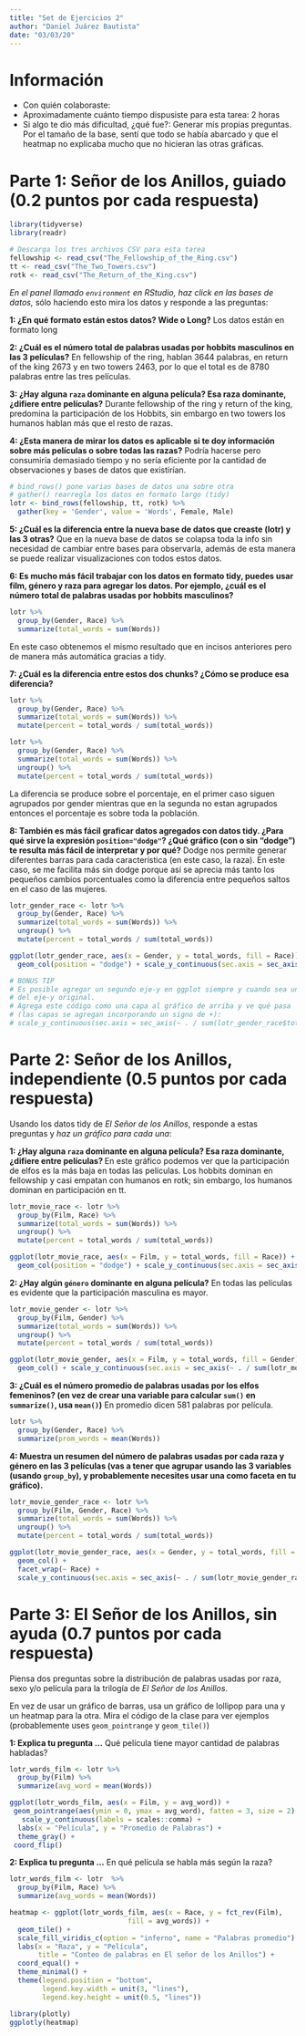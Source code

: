 ---
title: "Set de Ejercicios 2"
author: "Daniel Juárez Bautista"
date: "03/03/20"
---

# Información

- Con quién colaboraste: 
- Aproximadamente cuánto tiempo dispusiste para esta tarea: 2 horas
- Si algo te dio más dificultad, ¿qué fue?: Generar mis propias preguntas. Por el tamaño de la base, sentí que todo se había abarcado y que el heatmap no explicaba mucho que no hicieran las otras gráficas. 


# Parte 1: Señor de los Anillos, guiado (0.2 puntos por cada respuesta)

```{r load-libraries-data, message=FALSE, warning=FALSE}
library(tidyverse)
library(readr)

# Descarga los tres archivos CSV para esta tarea 
fellowship <- read_csv("The_Fellowship_of_the_Ring.csv")
tt <- read_csv("The_Two_Towers.csv")
rotk <- read_csv("The_Return_of_the_King.csv")
```

*En el panel llamado `environment` en RStudio, haz click en las bases de datos,* sólo haciendo esto mira los datos y responde a las preguntas:

**1: ¿En qué formato están estos datos? Wide o Long?** 
Los datos están en formato long

**2: ¿Cuál es el número total de palabras usadas por hobbits masculinos en las 3 películas?** 
En fellowship of the ring, hablan 3644 palabras, en return of the king 2673 y en two towers 2463, por lo que el total es de 8780 palabras entre las tres películas. 

**3: ¿Hay alguna `raza` dominante en alguna película? Esa raza dominante, ¿difiere entre películas?** 
Durante fellowship of the ring y return of the king, predomina la participación de los Hobbits, sin embargo en two towers los humanos hablan más que el resto de razas. 

**4: ¿Esta manera de mirar los datos es aplicable si te doy información sobre más películas o sobre todas las razas?** 
Podría hacerse pero consumiría demasiado tiempo y no sería eficiente por la cantidad de observaciones y bases de datos que existirían. 


```{r tidyify}
# bind_rows() pone varias bases de datos una sobre otra 
# gather() rearregla los datos en formato largo (tidy) 
lotr <- bind_rows(fellowship, tt, rotk) %>%
  gather(key = 'Gender', value = 'Words', Female, Male)
```

**5: ¿Cuál es la diferencia entre la nueva base de datos que creaste (lotr) y las 3 otras?**
Que en la nueva base de datos se colapsa toda la info sin necesidad de cambiar entre bases para observarla, además de esta manera se puede realizar visualizaciones con todos estos datos. 

**6: Es mucho más fácil trabajar con los datos en formato tidy, puedes usar film, género y raza para agregar los datos. Por ejemplo, ¿cuál es el número total de palabras usadas por hobbits masculinos? **

```{r male-hobbits}
lotr %>%
  group_by(Gender, Race) %>%
  summarize(total_words = sum(Words))
```
En este caso obtenemos el mismo resultado que en incisos anteriores pero de manera más automática gracias a tidy. 

**7: ¿Cuál es la diferencia entre estos dos chunks? ¿Cómo se produce esa diferencia?** 

```{r gender-race-pct1}
lotr %>%
  group_by(Gender, Race) %>%
  summarize(total_words = sum(Words)) %>%
  mutate(percent = total_words / sum(total_words))
```


```{r gender-race-pct2}
lotr %>%
  group_by(Gender, Race) %>%
  summarize(total_words = sum(Words)) %>%
  ungroup() %>%
  mutate(percent = total_words / sum(total_words))
```
La diferencia se produce sobre el porcentaje, en el primer caso siguen agrupados por gender mientras que en la segunda no estan agrupados entonces el porcentaje es sobre toda la población. 

**8: También es más fácil graficar datos agregados con datos tidy. ¿Para qué sirve la expresión `position="dodge"`? ¿Qué gráfico (con o sin "dodge") te resulta más fácil de interpretar y por qué?** 
Dodge nos permite generar diferentes barras para cada característica (en este caso, la raza). En este caso, se me facilita más sin dodge porque así se aprecia más tanto los pequeños cambios porcentuales como la diferencia entre pequeños saltos en el caso de las mujeres. 

```{r plot-gender-race}
lotr_gender_race <- lotr %>%
  group_by(Gender, Race) %>%
  summarize(total_words = sum(Words)) %>%
  ungroup() %>%
  mutate(percent = total_words / sum(total_words))

ggplot(lotr_gender_race, aes(x = Gender, y = total_words, fill = Race)) +
  geom_col(position = "dodge") + scale_y_continuous(sec.axis = sec_axis(~ . / sum(lotr_gender_race$total_words), labels=scales::percent))

# BONUS TIP
# Es posible agregar un segundo eje-y en ggplot siempre y cuando sea una transformación directa 
# del eje-y original. 
# Agrega este código como una capa al gráfico de arriba y ve qué pasa
# (las capas se agregan incorporando un signo de +): 
# scale_y_continuous(sec.axis = sec_axis(~ . / sum(lotr_gender_race$total_words), labels=scales::percent))
```

# Parte 2: Señor de los Anillos, independiente (0.5 puntos por cada respuesta)

Usando los datos tidy de *El Señor de los Anillos*, responde a estas preguntas y *haz un gráfico para cada una*:

**1: ¿Hay alguna `raza` dominante en alguna película? Esa raza dominante, ¿difiere entre películas? **
En este gráfico podemos ver que la participación de elfos es la más baja en todas las películas. Los hobbits dominan en fellowship y casi empatan con humanos en rotk; sin embargo, los humanos dominan en participación en tt. 

```{r race-movies}
lotr_movie_race <- lotr %>%
  group_by(Film, Race) %>%
  summarize(total_words = sum(Words)) %>%
  ungroup() %>%
  mutate(percent = total_words / sum(total_words))

ggplot(lotr_movie_race, aes(x = Film, y = total_words, fill = Race)) +
  geom_col(position = "dodge") + scale_y_continuous(sec.axis = sec_axis(~ . / sum(lotr_movie_race$total_words), labels=scales::percent))

```

**2: ¿Hay algún `género` dominante en alguna película?**
En todas las películas es evidente que la participación masculina es mayor. 
```{r gender-movies}
lotr_movie_gender <- lotr %>%
  group_by(Film, Gender) %>%
  summarize(total_words = sum(Words)) %>%
  ungroup() %>%
  mutate(percent = total_words / sum(total_words))

ggplot(lotr_movie_gender, aes(x = Film, y = total_words, fill = Gender)) +
  geom_col() + scale_y_continuous(sec.axis = sec_axis(~ . / sum(lotr_movie_gender$total_words), labels=scales::percent))
```

**3: ¿Cuál es el número promedio de palabras usadas por los elfos femeninos? (en vez de crear una variable para calcular `sum()` en `summarize()`, usa `mean()`)**
En promedio dicen 581 palabras por película. 
```{r race-gender-mean}
lotr %>%
  group_by(Gender, Race) %>%
  summarize(prom_words = mean(Words))
```

**4: Muestra un resumen del número de palabras usadas por cada raza y género en las 3 películas (vas a tener que agrupar usando las 3 variables (usando `group_by`), y probablemente necesites usar una como faceta en tu gráfico).**  

```{r race-gender-films}
lotr_movie_gender_race <- lotr %>%
  group_by(Film, Gender, Race) %>%
  summarize(total_words = sum(Words)) %>%
  ungroup() %>%
  mutate(percent = total_words / sum(total_words))

ggplot(lotr_movie_gender_race, aes(x = Gender, y = total_words, fill = Film)) +
  geom_col() + 
  facet_wrap(~ Race) +
  scale_y_continuous(sec.axis = sec_axis(~ . / sum(lotr_movie_gender_race$total_words), labels=scales::percent))
```


# Parte 3: El Señor de los Anillos, sin ayuda (0.7 puntos por cada respuesta)

Piensa dos preguntas sobre la distribución de palabras usadas por raza, sexo y/o película para la trilogía de *El Señor de los Anillos*. 

En vez de usar un gráfico de barras, usa un gráfico de lollipop para una y un heatmap para la otra. Mira el código de la clase para ver ejemplos (probablemente uses `geom_pointrange` y `geom_tile()`) 

**1: Explica tu pregunta ...** 
Qué película tiene mayor cantidad de palabras habladas?
```{r my-own question-1}
lotr_words_film <- lotr %>% 
  group_by(Film) %>% 
  summarize(avg_word = mean(Words))

ggplot(lotr_words_film, aes(x = Film, y = avg_word)) +
 geom_pointrange(aes(ymin = 0, ymax = avg_word), fatten = 3, size = 2) +
   scale_y_continuous(labels = scales::comma) +
  labs(x = "Película", y = "Promedio de Palabras") + 
  theme_gray() +
 coord_flip()
```

**2: Explica tu pregunta ...** 
En qué película se habla más según la raza?
```{r my-own question-2}
lotr_words_film <- lotr  %>% 
  group_by(Film, Race) %>% 
  summarize(avg_words = mean(Words))

heatmap <- ggplot(lotr_words_film, aes(x = Race, y = fct_rev(Film), 
                             fill = avg_words)) +
  geom_tile() + 
  scale_fill_viridis_c(option = "inferno", name = "Palabras promedio") +
  labs(x = "Raza", y = "Película",
       title = "Conteo de palabras en El señor de los Anillos") +
  coord_equal() +
  theme_minimal() +
  theme(legend.position = "bottom",
        legend.key.width = unit(3, "lines"),
        legend.key.height = unit(0.5, "lines"))

library(plotly)
ggplotly(heatmap)
```